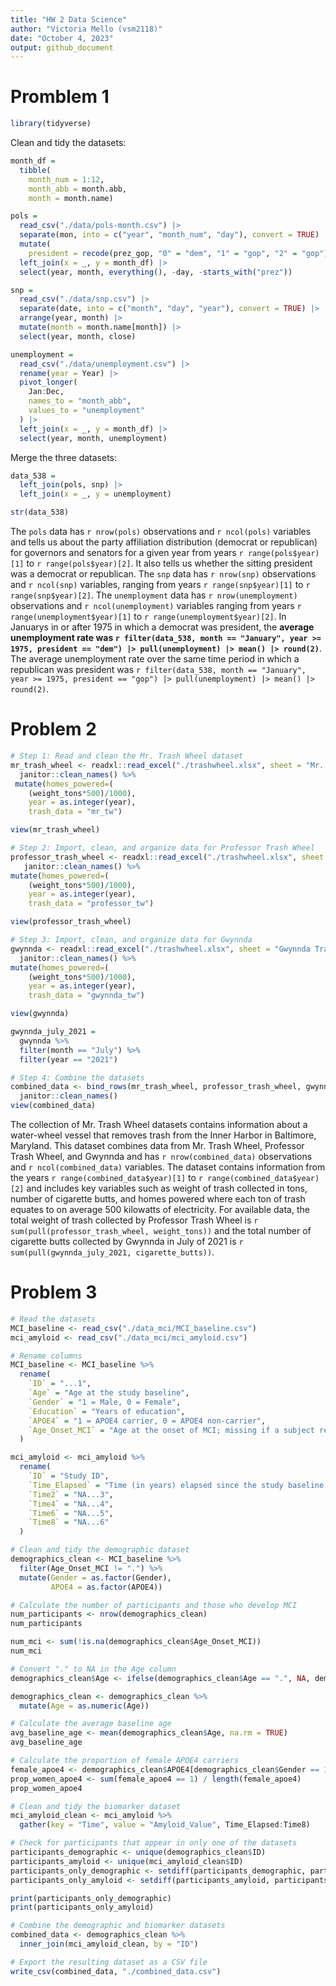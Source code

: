 ```yaml
---
title: "HW 2 Data Science"
author: "Victoria Mello (vsm2118)"
date: "October 4, 2023"
output: github_document
---
```


# Promblem 1

```r
library(tidyverse)
```

Clean and tidy the datasets: 

```r
month_df = 
  tibble(
    month_num = 1:12,
    month_abb = month.abb,
    month = month.name)

pols = 
  read_csv("./data/pols-month.csv") |>
  separate(mon, into = c("year", "month_num", "day"), convert = TRUE) |>
  mutate(
    president = recode(prez_gop, "0" = "dem", "1" = "gop", "2" = "gop")) |>
  left_join(x = _, y = month_df) |> 
  select(year, month, everything(), -day, -starts_with("prez")) 
```

```r
snp = 
  read_csv("./data/snp.csv") |>
  separate(date, into = c("month", "day", "year"), convert = TRUE) |>
  arrange(year, month) |>
  mutate(month = month.name[month]) |>
  select(year, month, close) 
```

```r
unemployment = 
  read_csv("./data/unemployment.csv") |>
  rename(year = Year) |>
  pivot_longer(
    Jan:Dec, 
    names_to = "month_abb",
    values_to = "unemployment"
  ) |> 
  left_join(x = _, y = month_df) |> 
  select(year, month, unemployment)
```

Merge the three datasets:

```r
data_538 = 
  left_join(pols, snp) |>
  left_join(x = _, y = unemployment)

str(data_538)
```

The `pols` data has `r nrow(pols)` observations and `r ncol(pols)` variables and tells us about the party affiliation distribution (democrat or republican) for governors and senators for a given year from years `r range(pols$year)[1]` to `r range(pols$year)[2]`. It also tells us whether the sitting president was a democrat or republican. The `snp` data has `r nrow(snp)` observations and `r ncol(snp)` variables, ranging from years `r range(snp$year)[1]` to `r range(snp$year)[2]`. The `unemployment` data has `r nrow(unemployment)` observations and `r ncol(unemployment)` variables ranging from years `r range(unemployment$year)[1]` to `r range(unemployment$year)[2]`. In Januarys in or after 1975 in which a democrat was president, the **average unemployment rate was `r filter(data_538, month == "January", year >= 1975, president == "dem") |> pull(unemployment) |> mean() |> round(2)`**.  The average unemployment rate over the same time period in which a republican was president was `r filter(data_538, month == "January", year >= 1975, president == "gop") |> pull(unemployment) |> mean() |> round(2)`.


# Problem 2

```r

# Step 1: Read and clean the Mr. Trash Wheel dataset
mr_trash_wheel <- readxl::read_excel("./trashwheel.xlsx", sheet = "Mr. Trash Wheel") %>%
  janitor::clean_names() %>%
 mutate(homes_powered=(
    (weight_tons*500)/1000),
    year = as.integer(year),
    trash_data = "mr_tw") 

view(mr_trash_wheel)

# Step 2: Import, clean, and organize data for Professor Trash Wheel
professor_trash_wheel <- readxl::read_excel("./trashwheel.xlsx", sheet = "Professor Trash Wheel") %>%
   janitor::clean_names() %>% 
mutate(homes_powered=(
    (weight_tons*500)/1000),
    year = as.integer(year),
    trash_data = "professor_tw")

view(professor_trash_wheel)

# Step 3: Import, clean, and organize data for Gwynnda
gwynnda <- readxl::read_excel("./trashwheel.xlsx", sheet = "Gwynnda Trash Wheel") %>%
  janitor::clean_names() %>% 
mutate(homes_powered=(
    (weight_tons*500)/1000),
    year = as.integer(year),
    trash_data = "gwynnda_tw")

view(gwynnda)

gwynnda_july_2021 =
  gwynnda %>% 
  filter(month == "July") %>% 
  filter(year == "2021")
```

```r
# Step 4: Combine the datasets
combined_data <- bind_rows(mr_trash_wheel, professor_trash_wheel, gwynnda) %>% 
  janitor::clean_names()
view(combined_data)
```

The collection of Mr. Trash Wheel datasets contains information about a water-wheel vessel that removes trash from the Inner Harbor in Baltimore, Maryland. This dataset combines data from Mr. Trash Wheel, Professor Trash Wheel, and Gwynnda and has `r nrow(combined_data)` observations and `r ncol(combined_data)` variables. The dataset contains information from the years `r range(combined_data$year)[1]` to `r range(combined_data$year)[2]` and includes key variables such as weight of trash collected in tons, number of cigarette butts, and homes powered where each ton of trash equates to on average 500 kilowatts of electricity. For available data, the total weight of trash collected by Professor Trash Wheel is `r sum(pull(professor_trash_wheel, weight_tons))` and the total number of cigarette butts collected by Gwynnda in July of 2021 is `r sum(pull(gwynnda_july_2021, cigarette_butts))`.


# Problem 3

```r

# Read the datasets
MCI_baseline <- read_csv("./data_mci/MCI_baseline.csv")
mci_amyloid <- read_csv("./data_mci/mci_amyloid.csv")

# Rename columns 
MCI_baseline <- MCI_baseline %>%
  rename(
    `ID` = "...1",
    `Age` = "Age at the study baseline",
    `Gender` = "1 = Male, 0 = Female",
    `Education` = "Years of education",
    `APOE4` = "1 = APOE4 carrier, 0 = APOE4 non-carrier",
    `Age_Onset_MCI` = "Age at the onset of MCI; missing if a subject remains MCI free during the follow-up period"
  )

mci_amyloid <- mci_amyloid %>%
  rename(
    `ID` = "Study ID",
    `Time_Elapsed` = "Time (in years) elapsed since the study baseline to the visit where biomarker Amyloid _ 42/40 ratio was measured",
    `Time2` = "NA...3",
    `Time4` = "NA...4",
    `Time6` = "NA...5",
    `Time8` = "NA...6"
  )

```

```r
# Clean and tidy the demographic dataset
demographics_clean <- MCI_baseline %>%
  filter(Age_Onset_MCI != ".") %>%
  mutate(Gender = as.factor(Gender),
         APOE4 = as.factor(APOE4))

# Calculate the number of participants and those who develop MCI
num_participants <- nrow(demographics_clean)
num_participants

num_mci <- sum(!is.na(demographics_clean$Age_Onset_MCI))
num_mci

# Convert "." to NA in the Age column
demographics_clean$Age <- ifelse(demographics_clean$Age == ".", NA, demographics_clean$Age)

demographics_clean <- demographics_clean %>%
  mutate(Age = as.numeric(Age))

# Calculate the average baseline age
avg_baseline_age <- mean(demographics_clean$Age, na.rm = TRUE)
avg_baseline_age

# Calculate the proportion of female APOE4 carriers
female_apoe4 <- demographics_clean$APOE4[demographics_clean$Gender == 1]
prop_women_apoe4 <- sum(female_apoe4 == 1) / length(female_apoe4)
prop_women_apoe4

```

```r
# Clean and tidy the biomarker dataset
mci_amyloid_clean <- mci_amyloid %>%
  gather(key = "Time", value = "Amyloid_Value", Time_Elapsed:Time8)

# Check for participants that appear in only one of the datasets
participants_demographic <- unique(demographics_clean$ID)
participants_amyloid <- unique(mci_amyloid_clean$ID)
participants_only_demographic <- setdiff(participants_demographic, participants_amyloid)
participants_only_amyloid <- setdiff(participants_amyloid, participants_demographic)

print(participants_only_demographic)
print(participants_only_amyloid)

# Combine the demographic and biomarker datasets
combined_data <- demographics_clean %>%
  inner_join(mci_amyloid_clean, by = "ID")

# Export the resulting dataset as a CSV file
write_csv(combined_data, "./combined_data.csv")

```

